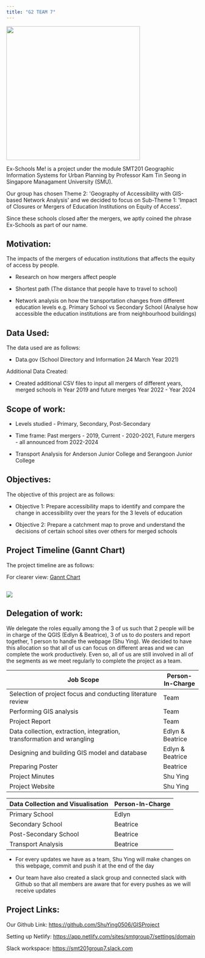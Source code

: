 ```yaml
---
title: "G2 TEAM 7"
---
```


![](images/paste-40F6960C.png){fig-align="center" width="350"}

Ex-Schools Me! is a project under the module SMT201 Geographic Information Systems for Urban Planning by Professor Kam Tin Seong in Singapore Managament University (SMU).

Our group has chosen Theme 2: \'Geography of Accessibility with GIS-based Network Analysis\' and we decided to focus on Sub-Theme 1: \'Impact of Closures or Mergers of Education Institutions on Equity of Access\'. 

Since these schools closed after the mergers, we aptly coined the phrase Ex-Schools as part of our name.

## Motivation:

The impacts of the mergers of education institutions that affects the equity of access by people.

-   Research on how mergers affect people

-   Shortest path (The distance that people have to travel to school)

-   Network analysis on how the transportation changes from different education levels e.g. Primary School vs Secondary School (Analyse how accessible the education institutions are from neighbourhood buildings)

## Data Used:

The data used are as follows:

-   Data.gov (School Directory and Information 24 March Year 2021)

Additional Data Created:

-   Created additional CSV files to input all mergers of different years, merged schools in Year 2019 and future merges Year 2022 - Year 2024

## Scope of work:

-   Levels studied - Primary, Secondary, Post-Secondary

-   Time frame: Past mergers - 2019, Current - 2020-2021, Future mergers - all announced from 2022-2024

-   Transport Analysis for Anderson Junior College and Serangoon Junior College

## Objectives:

The objective of this project are as follows:

-   Objective 1: Prepare accessibility maps to identify and compare the change in accessibility over the years for the 3 levels of education

-   Objective 2: Prepare a catchment map to prove and understand the decisions of certain school sites over others for merged schools

## **Project Timeline (Gannt Chart)**

The project timeline are as follows:

For clearer view: [Gannt Chart](https://docs.google.com/spreadsheets/d/e/2PACX-1vQfp8nQq9sOdxo7don6llHvtJsFcPcDSNXDOhVZDazuZKyIKOQxxMHiWK6QAAm8Bg/pubhtml)

## ![](images/paste-817CD548.png)

## **Delegation of work:**

We delegate the roles equally among the 3 of us such that 2 people will be in charge of the QGIS (Edlyn & Beatrice), 3 of us to do posters and report together, 1 person to handle the webpage (Shu Ying). We decided to have this allocation so that all of us can focus on different areas and we can complete the work productively. Even so, all of us are still involved in all of the segments as we meet regularly to complete the project as a team.

| Job Scope                                                              | Person-In-Charge |
|------------------------------------------------------------------------|------------------|
| Selection of project focus and conducting literature review            | Team             |
| Performing GIS analysis                                                | Team             |
|  Project Report                                                        | Team             |
| Data collection, extraction, integration, transformation and wrangling | Edlyn & Beatrice |
| Designing and building GIS model and database                          | Edlyn & Beatrice |
| Preparing Poster                                                       | Beatrice         |
| Project Minutes                                                        | Shu Ying         |
| Project Website                                                        | Shu Ying         |

| Data Collection and Visualisation | Person-In-Charge |
|-----------------------------------|------------------|
| Primary School                    | Edlyn            |
| Secondary School                  | Beatrice         |
| Post-Secondary School             | Beatrice         |
| Transport Analysis                | Beatrice         |

-   For every updates we have as a team, Shu Ying will make changes on this webpage, commit and push it at the end of the day

-   Our team have also created a slack group and connected slack with Github so that all members are aware that for every pushes as we will receive updates

## **Project Links:**

Our Github Link: <https://github.com/ShuYing0506/GISProject>

Setting up Netlify: <https://app.netlify.com/sites/smtgroup7/settings/domain>

Slack workspace: <https://smt201group7.slack.com>
